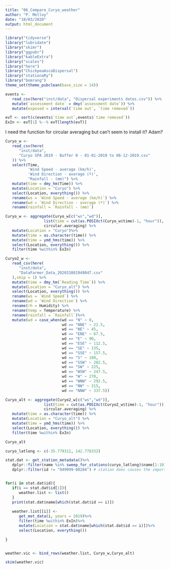 ```yaml
---
title: "06_Compare_Curyo_weather"
author: "P. Melloy"
date: "10/03/2020"
output: html_document
---
```


```r
library("tidyverse")
library("lubridate")
library("skimr")
library("ggpubr")
library("kableExtra")
library("scales")
library("here")
library("ChickpeaAscoDispersal")
library("stationaRy")
library("bomrang")
theme_set(theme_pubclean(base_size = 14))
```


```r
events <-
   read_csv(here("inst/data", "Dispersal experiments dates.csv")) %>%
   mutate(`assessment date` = dmy(`assessment date`)) %>%
   mutate(exposed = interval(`time out`, `time removed`))

evT <- sort(c(events$`time out`,events$`time removed`))
ExIn <- evT[1] %--% evT[length(evT)]
```

I need the function for circular averaging but can't seem to install it? Adam?

```r
Curyo_w <-
   read_csv(here(
      "inst/data",
      "Curyo SPA 2019 - Buffer 0 - 01-01-2019 to 06-12-2019.csv"
   )) %>%
   select(Time,
          'Wind Speed - average (km/h)',
          'Wind Direction - average (º)',
          "Rainfall - (mm)") %>%
   mutate(time = dmy_hm(Time)) %>%
   mutate(Location = "Curyo") %>%
   select(Location, everything()) %>%
   rename(ws = `Wind Speed - average (km/h)`) %>%
   rename(wd = `Wind Direction - average (º)`) %>%
   rename(rainfall = `Rainfall - (mm)`)

Curyo_w <- aggregate(Curyo_w[c("ws","wd")], 
                 list(time = cut(as.POSIXct(Curyo_w$time)-1, "hour")),
                 circular.averaging) %>%
   mutate(Location = "Curyo")%>%
   mutate(time = as.character(time)) %>%
   mutate(time = ymd_hms(time)) %>%
   select(Location, everything()) %>%
   filter(time %within% ExIn)

```


```r
Curyo2_w <-
   read_csv(here(
      "inst/data",
      "DataFarmer_Data_202031081949847.csv"
   ),skip = 1) %>%
   mutate(time = dmy_hm(`Reading Time`)) %>%
   mutate(Location = "Curyo_alt") %>%
   select(Location, everything()) %>%
   rename(ws = `Wind Speed`) %>%
   rename(wd = `Wind Direction`) %>%
   rename(rh = Humidity) %>%
   rename(temp = Temperature) %>%
   rename(rainfall = `Rainfall`)%>%
   mutate(wd = case_when(wd == "N" ~ 0,
                         wd == "NNE" ~ 22.5,
                         wd == "NE" ~ 45,
                         wd == "ENE" ~ 67.5,
                         wd == "E" ~ 90,
                         wd == "ESE" ~ 112.5,
                         wd == "SE" ~ 135,
                         wd == "SSE" ~ 157.5,
                         wd == "S" ~ 180,
                         wd == "SSW" ~ 202.5,
                         wd == "SW" ~ 225,
                         wd == "WSW" ~ 247.5,
                         wd == "W" ~ 270,
                         wd == "WNW" ~ 292.5,
                         wd == "NW" ~ 315,
                         wd == "NNW" ~ 337.5))

Curyo_alt <- aggregate(Curyo2_w[c("ws","wd")], 
                 list(time = cut(as.POSIXct(Curyo2_w$time)-1, "hour")),
                 circular.averaging) %>%
   mutate(time = as.character(time)) %>%
   mutate(Location = "Curyo_alt") %>%
   mutate(time = ymd_hms(time)) %>%
   select(Location, everything()) %>%
   filter(time %within% ExIn)

Curyo_alt
```





```r
curyo_latlong <- c(-35.779312, 142.778332)

stat.dat <- get_station_metadata()%>%
   dplyr::filter(name %in% sweep_for_stations(curyo_latlong)$name[1:10]) %>%
   dplyr::filter(id != "949999-00284") # station does causes the import to fail


for(i in stat.dat$id){
   if(i == stat.dat$id[1]){
      weather.list <- list()
   }
   print(stat.dat$name[which(stat.dat$id == i)])
   
   weather.list[[i]] <-
      get_met_data(i, years = 2019)%>%
      filter(time %within% ExIn)%>%
      mutate(Location = stat.dat$name[which(stat.dat$id == i)])%>%
      select(Location, everything())

}


weather.vic <- bind_rows(weather.list, Curyo_w,Curyo_alt)


```

```r

skim(weather.vic)

```

